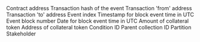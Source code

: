 <ParamField path="contract_address">
Contract address
</ParamField>
<ParamField path="evt_tx_hash">
Transaction hash of the event
</ParamField>
<ParamField path="evt_tx_from">
Transaction &#x27;from&#x27; address
</ParamField>
<ParamField path="evt_tx_to">
Transaction &#x27;to&#x27; address
</ParamField>
<ParamField path="evt_index">
Event index
</ParamField>
<ParamField path="evt_block_time">
Timestamp for block event time in UTC
</ParamField>
<ParamField path="evt_block_number">
Event block number
</ParamField>
<ParamField path="evt_block_date">
Date for block event time in UTC
</ParamField>
<ParamField path="amount">
Amount of collateral token
</ParamField>
<ParamField path="collateralToken">
Address of collateral token
</ParamField>
<ParamField path="conditionId">
Condition ID
</ParamField>
<ParamField path="parentCollectionId">
Parent collection ID
</ParamField>
<ParamField path="partition">
Partition
</ParamField>
<ParamField path="stakeholder">
Stakeholder
</ParamField>
